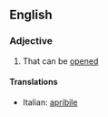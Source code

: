 ==English==

===Adjective===
{{en-adj}}

# That can be [[opened]]

====Translations====
{{top}}
*Italian: [[apribile]]
{{mid}}

{{bottom}}